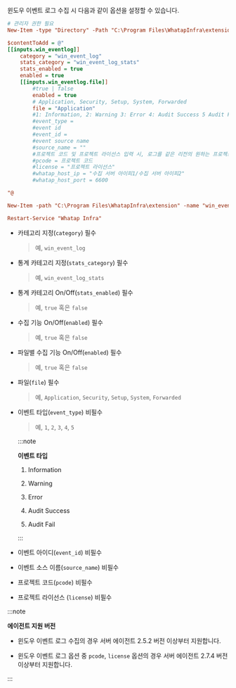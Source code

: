 윈도우 이벤트 로그 수집 시 다음과 같이 옵션을 설정할 수 있습니다.

```ini showLineNumbers
# 관리자 권한 필요
New-Item -type "Directory" -Path "C:\Program Files\WhatapInfra\extension"

$contentToAdd = @"
[[inputs.win_eventlog]]
    category = "win_event_log"
    stats_category = "win_event_log_stats"
    stats_enabled = true
    enabled = true
    [[inputs.win_eventlog.file]]
        #true | false
        enabled = true
        # Application, Security, Setup, System, Forwarded
        file = "Application"
        #1: Information, 2: Warning 3: Error 4: Audit Success 5 Audit Fail
        #event_type = 
        #event id
        #event_id = 
        #event source name
        #source_name = ""
        #프로젝트 코드 및 프로젝트 라이선스 입력 시, 로그를 같은 리전의 원하는 프로젝트로 전송 가능
        #pcode = 프로젝트 코드
        #license = "프로젝트 라이선스"
        #whatap_host_ip = "수집 서버 아이피1/수집 서버 아이피2"
        #whatap_host_port = 6600

"@

New-Item -path "C:\Program Files\WhatapInfra\extension" -name "win_eventlog.conf" -type "file" -value $contentToAdd -Force

Restart-Service "Whatap Infra"
```

* 카테고리 지정(`category`) 필수

  > 예, `win_event_log`

* 통계 카테고리 지정(`stats_category`) 필수

  > 예, `win_event_log_stats`

* 통계 카테고리 On/Off(`stats_enabled`) 필수

  > 예, `true` 혹은 `false`

* 수집 기능 On/Off(`enabled`) 필수

  > 예, `true` 혹은 `false`

* 파일별 수집 기능 On/Off(`enabled`) 필수

  > 예, `true` 혹은 `false`

* 파일(`file`) 필수

  > 예, `Application`, `Security`, `Setup`, `System`, `Forwarded`

* 이벤트 타입(`event_type`) 비필수

  > 예, `1`, `2`, `3`, `4`, `5`

  :::note

  **이벤트 타입**

  1. Information

  2. Warning 

  3. Error 

  4. Audit Success 

  5. Audit Fail

  :::

* 이벤트 아이디(`event_id`) 비필수

* 이벤트 소스 이름(`source_name`) 비필수

* 프로젝트 코드(`pcode`) 비필수 

* 프로젝트 라이선스 (`license`) 비필수 

:::note 

**에이전트 지원 버전**

* 윈도우 이벤트 로그 수집의 경우 서버 에이전트 2.5.2 버전 이상부터 지원합니다. 

* 윈도우 이벤트 로그 옵션 중 `pcode`, `license` 옵션의 경우 서버 에이전트 2.7.4 버전 이상부터 지원합니다. 

:::